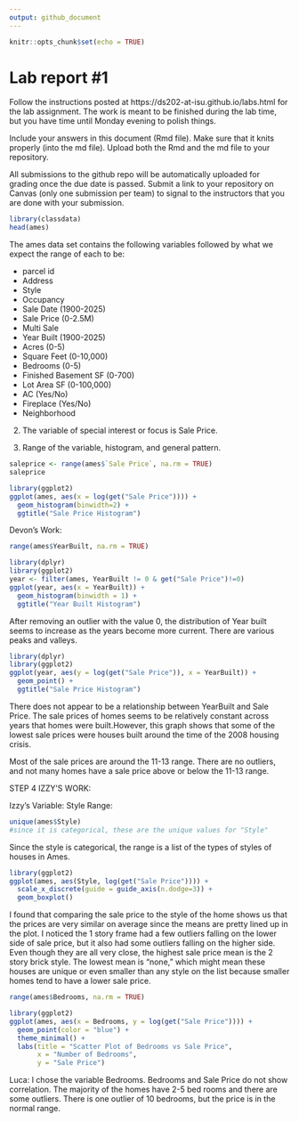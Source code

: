 ```yaml
---
output: github_document
---
```


<!-- README.md is generated from README.Rmd. Please edit the README.Rmd file -->


```r
knitr::opts_chunk$set(echo = TRUE)
```

# Lab report #1

Follow the instructions posted at https://ds202-at-isu.github.io/labs.html for the lab assignment. The work is meant to be finished during the lab time, but you have time until Monday evening to polish things.

Include your answers in this document (Rmd file). Make sure that it knits properly (into the md file). Upload both the Rmd and the md file to your repository.  

All submissions to the github repo will be automatically uploaded for grading once the due date is passed.
Submit a link to your repository on Canvas (only one submission per team) to signal to the instructors that you are done with your submission.

```r
library(classdata)
head(ames)
```

The ames data set contains the following variables followed by what we expect the range of each to be:

* parcel id
* Address
* Style
* Occupancy
* Sale Date (1900-2025)
* Sale Price (0-2.5M)
* Multi Sale
* Year Built (1900-2025)
* Acres (0-5)
* Square Feet (0-10,000)
* Bedrooms (0-5)
* Finished Basement SF (0-700)
* Lot Area SF (0-100,000)
* AC (Yes/No)
* Fireplace (Yes/No)
* Neighborhood

2. The variable of special interest or focus is Sale Price.

3. Range of the variable, histogram, and general pattern.


```r

saleprice <- range(ames$`Sale Price`, na.rm = TRUE)
saleprice
```


```r
library(ggplot2)
ggplot(ames, aes(x = log(get("Sale Price")))) + 
  geom_histogram(binwidth=2) +
  ggtitle("Sale Price Histogram")


```


Devon's Work:
```r
range(ames$YearBuilt, na.rm = TRUE)
```
```r
library(dplyr)
library(ggplot2)
year <- filter(ames, YearBuilt != 0 & get("Sale Price")!=0)
ggplot(year, aes(x = YearBuilt)) + 
  geom_histogram(binwidth = 1) +
  ggtitle("Year Built Histogram")
```

After removing an outlier with the value 0, the distribution of Year built seems to increase as the years become more current. There are various peaks and valleys.

```r
library(dplyr)
library(ggplot2)
ggplot(year, aes(y = log(get("Sale Price")), x = YearBuilt)) + 
  geom_point() +
  ggtitle("Sale Price Histogram")
```

There does not appear to be a relationship between YearBuilt and Sale Price. The sale prices of homes seems to be relatively constant across years that homes were built.However, this graph shows that some of the lowest sale prices were houses built around the time of the 2008 housing crisis.

Most of the sale prices are around the 11-13 range. There are no outliers, and not many homes have a sale price above or below the 11-13 range.




STEP 4 IZZY'S WORK:

Izzy's Variable: Style
Range:
```r

unique(ames$Style)
#since it is categorical, these are the unique values for "Style"

```
Since the style is categorical, the range is a list of the types of styles of houses in Ames.

```r
library(ggplot2)
ggplot(ames, aes(Style, log(get("Sale Price")))) +
  scale_x_discrete(guide = guide_axis(n.dodge=3)) +
  geom_boxplot()

```
I found that comparing the sale price to the style of the home shows us that the prices are very similar on average since the means are pretty lined up in the plot. I noticed the 1 story frame had a few outliers falling on the lower side of sale price, but it also had some outliers falling on the higher side. Even though they are all very close, the highest sale price mean is the 2 story brick style. The lowest mean is "none," which might mean these houses are unique or even smaller than any style on the list because smaller homes tend to have a lower sale price.


```r
range(ames$Bedrooms, na.rm = TRUE)

library(ggplot2)
ggplot(ames, aes(x = Bedrooms, y = log(get("Sale Price")))) +
  geom_point(color = "blue") +
  theme_minimal() +
  labs(title = "Scatter Plot of Bedrooms vs Sale Price",
       x = "Number of Bedrooms",
       y = "Sale Price")

```

Luca: I chose the variable Bedrooms. Bedrooms and Sale Price do not show correlation. The majority of the homes have 2-5 bed rooms and there are some outliers. There is one outlier of 10 bedrooms, but the price is in the normal range.
